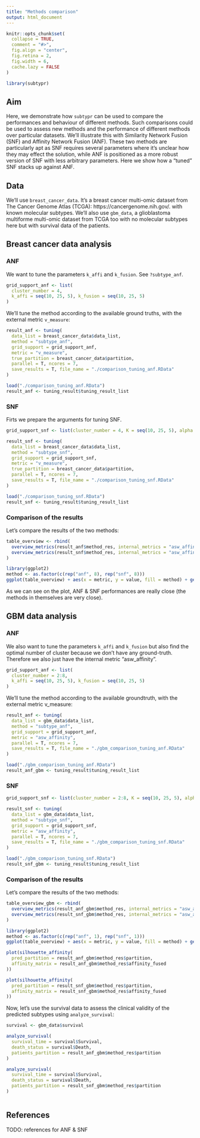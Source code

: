 ```yaml
---
title: "Methods comparison"
output: html_document
---
```


```r
knitr::opts_chunk$set(
  collapse = TRUE,
  comment = "#>",
  fig.align = "center",
  fig.retina = 2,
  fig.width = 6,
  cache.lazy = FALSE
)
```

```r
library(subtypr)
```

## Aim

Here, we demonstrate how `subtypr` can be used to compare the performances and
behaviour of different methods. Such comparisons could be used to assess new
methods and the performance of different methods over particular datasets. We'll
illustrate this with Similarity Network Fusion (SNF) and Affinity Network Fusion
(ANF). These two methods are particularly apt as SNF requires several parameters
where it's unclear how they may effect the solution, while ANF is positioned as
a more robust version of SNF with less arbitrary parameters. Here we show how a
"tuned" SNF stacks up against ANF.


## Data

We'll use `breast_cancer_data`. It's a breast cancer multi-omic dataset from The
Cancer Genome Atlas (TCGA): https://cancergenome.nih.gov/. with known molecular
subtypes. We'll also use `gbm_data`, a glioblastoma multiforme multi-omic
dataset from TCGA too with no molecular subtypes here but with survival data of
the patients.


## Breast cancer data analysis

### ANF

We want to tune the parameters `k_affi` and `k_fusion`. See `?subtype_anf`. 

```r
grid_support_anf <- list(
  cluster_number = 4,
  k_affi = seq(10, 25, 5), k_fusion = seq(10, 25, 5)
)
```

We'll tune the method according to the available ground truths, with the external
metric `v_measure`:

```r
result_anf <- tuning(
  data_list = breast_cancer_data$data_list,
  method = "subtype_anf",
  grid_support = grid_support_anf,
  metric = "v_measure",
  true_partition = breast_cancer_data$partition,
  parallel = T, ncores = 7,
  save_results = T, file_name = "./comparison_tuning_anf.RData"
)
```
```r
load("./comparison_tuning_anf.RData")
result_anf <- tuning_result$tuning_result_list
```


### SNF

Firts we prepare the arguments for tuning SNF.

```r
grid_support_snf <- list(cluster_number = 4, K = seq(10, 25, 5), alpha = seq(0.3, 0.8, 0.1), t = 30)
```

```r
result_snf <- tuning(
  data_list = breast_cancer_data$data_list,
  method = "subtype_snf",
  grid_support = grid_support_snf,
  metric = "v_measure",
  true_partition = breast_cancer_data$partition,
  parallel = T, ncores = 7,
  save_results = T, file_name = "./comparison_tuning_snf.RData"
)
```

```r
load("./comparison_tuning_snf.RData")
result_snf <- tuning_result$tuning_result_list
```


### Comparison of the results

Let's compare the results of the two methods:

```r
table_overview <- rbind(
  overview_metrics(result_anf$method_res, internal_metrics = "asw_affinity", true_partition = breast_cancer_data$partition, print = F),
  overview_metrics(result_snf$method_res, internal_metrics = "asw_affinity", true_partition = breast_cancer_data$partition, print = F)
)

library(ggplot2)
method <- as.factor(c(rep("anf", 8), rep("snf", 8)))
ggplot(table_overview) + aes(x = metric, y = value, fill = method) + geom_col(position = position_dodge())
```

As we can see on the plot, ANF & SNF performances are really close (the methods in themselves are very close).


## GBM data analysis

### ANF

We also want to tune the parameters `k_affi` and `k_fusion` but also find the optimal number of cluster because we don't have any ground-truth. Therefore we also just have the internal metric "asw_affinity".

```r
grid_support_anf <- list(
  cluster_number = 2:8,
  k_affi = seq(10, 25, 5), k_fusion = seq(10, 25, 5)
)
```

We'll tune the method according to the available groundtruth, with the external metric v_measure:

```r
result_anf <- tuning(
  data_list = gbm_data$data_list,
  method = "subtype_anf",
  grid_support = grid_support_anf,
  metric = "asw_affinity",
  parallel = T, ncores = 7,
  save_results = T, file_name = "./gbm_comparison_tuning_anf.RData"
)
```

```r
load("./gbm_comparison_tuning_anf.RData")
result_anf_gbm <- tuning_result$tuning_result_list
```


### SNF

```r
grid_support_snf <- list(cluster_number = 2:8, K = seq(10, 25, 5), alpha = seq(0.3, 0.8, 0.1), t = 30)
```

```r
result_snf <- tuning(
  data_list = gbm_data$data_list,
  method = "subtype_snf",
  grid_support = grid_support_snf,
  metric = "asw_affinity",
  parallel = T, ncores = 7,
  save_results = T, file_name = "./gbm_comparison_tuning_snf.RData"
)
```

```r
load("./gbm_comparison_tuning_snf.RData")
result_snf_gbm <- tuning_result$tuning_result_list
```


### Comparison of the results

Let's compare the results of the two methods:

```r
table_overview_gbm <- rbind(
  overview_metrics(result_anf_gbm$method_res, internal_metrics = "asw_affinity", print = F),
  overview_metrics(result_snf_gbm$method_res, internal_metrics = "asw_affinity", print = F)
)

library(ggplot2)
method <- as.factor(c(rep("anf", 1), rep("snf", 1)))
ggplot(table_overview) + aes(x = metric, y = value, fill = method) + geom_col(position = position_dodge())
```

 
```r
plot(silhouette_affinity(
  pred_partition = result_anf_gbm$method_res$partition,
  affinity_matrix = result_anf_gbm$method_res$affinity_fused
))

plot(silhouette_affinity(
  pred_partition = result_snf_gbm$method_res$partition,
  affinity_matrix = result_snf_gbm$method_res$affinity_fused
))
```

Now, let's use the survival data to assess the clinical validity of the
predicted subtypes using `analyze_survival`:

```r
survival <- gbm_data$survival

analyze_survival(
  survival_time = survival$Survival,
  death_status = survival$Death,
  patients_partition = result_anf_gbm$method_res$partition
)

analyze_survival(
  survival_time = survival$Survival,
  death_status = survival$Death,
  patients_partition = result_snf_gbm$method_res$partition
)
```

```r

```


## References

TODO: references for ANF & SNF


